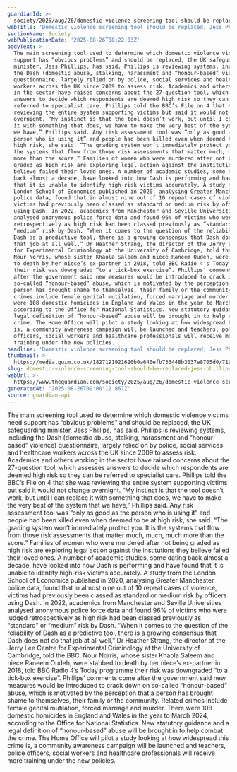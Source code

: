 ```yaml
---
guardianId: >-
  society/2025/aug/26/domestic-violence-screening-tool-should-be-replaced-jess-phillips-says
webTitle: 'Domestic violence screening tool should be replaced, Jess Phillips says'
sectionName: Society
webPublicationDate: '2025-08-26T08:22:03Z'
bodyText: >-
  The main screening tool used to determine which domestic violence victims need
  support has “obvious problems” and should be replaced, the UK safeguarding
  minister, Jess Phillips, has said. Phillips is reviewing systems, including
  the Dash (domestic abuse, stalking, harassment and “honour-based” violence)
  questionnaire, largely relied on by police, social services and healthcare
  workers across the UK since 2009 to assess risk. Academics and others working
  in the sector have raised concerns about the 27-question tool, which assesses
  answers to decide which respondents are deemed high risk so they can be
  referred to specialist care. Phillips told the BBC’s File on 4 that she was
  reviewing the entire system supporting victims but said it would not change
  overnight. “My instinct is that the tool doesn’t work, but until I can replace
  it with something that does, we have to make the very best of the system that
  we have,” Phillips said. Any risk assessment tool was “only as good as the
  person who is using it” and people had been killed even when deemed to be at
  high risk, she said. “The grading system won’t immediately protect you. It is
  the systems that flow from those risk assessments that matter much, much, much
  more than the score.” Families of women who were murdered after not being
  graded as high risk are exploring legal action against the institutions they
  believe failed their loved ones. A number of academic studies, some dating
  back almost a decade, have looked into how Dash is performing and have found
  that it is unable to identify high-risk victims accurately. A study from the
  London School of Economics published in 2020, analysing Greater Manchester
  police data, found that in almost nine out of 10 repeat cases of violence,
  victims had previously been classed as standard or medium risk by officers
  using Dash. In 2022, academics from Manchester and Seville Universities
  analysed anonymous police force data and found 96% of victims who were judged
  retrospectively as high risk had been classed previously as “standard” or
  “medium” risk by Dash. “When it comes to the question of the reliability of
  Dash as a predictive tool, there is a growing consensus that Dash does not do
  that job at all well,” Dr Heather Strang, the director of the Jerry Lee Centre
  for Experimental Criminology at the University of Cambridge, told the BBC.
  Nour Norris, whose sister Khaola Saleem and niece Raneem Oudeh, were stabbed
  to death by her niece’s ex-partner in 2018, told BBC Radio 4’s Today programme
  their risk was downgraded “to a tick-box exercise”. Phillips’ comments come
  after the government said new measures would be introduced to crack down on
  so-called “honour-based” abuse, which is motivated by the perception that a
  person has brought shame to themselves, their family or the community. Related
  crimes include female genital mutilation, forced marriage and murder. There
  were 108 domestic homicides in England and Wales in the year to March 2024,
  according to the Office for National Statistics. New statutory guidance and a
  legal definition of “honour-based” abuse will be brought in to help combat the
  crime. The Home Office will pilot a study looking at how widespread this crime
  is, a community awareness campaign will be launched and teachers, police
  officers, social workers and healthcare professionals will receive more
  training under the new policies.
headline: 'Domestic violence screening tool should be replaced, Jess Phillips says'
thumbnail: >-
  https://media.guim.co.uk/1827191921620b0a640efb736448b3037e8705d0/719_0_4341_3473/500.jpg
slug: domestic-violence-screening-tool-should-be-replaced-jess-phillips-says
webUrl: >-
  https://www.theguardian.com/society/2025/aug/26/domestic-violence-screening-tool-should-be-replaced-jess-phillips-says
generatedAt: '2025-08-26T09:00:12.867Z'
source: guardian-api
---
```

The main screening tool used to determine which domestic violence victims need support has “obvious problems” and should be replaced, the UK safeguarding minister, Jess Phillips, has said. Phillips is reviewing systems, including the Dash (domestic abuse, stalking, harassment and “honour-based” violence) questionnaire, largely relied on by police, social services and healthcare workers across the UK since 2009 to assess risk. Academics and others working in the sector have raised concerns about the 27-question tool, which assesses answers to decide which respondents are deemed high risk so they can be referred to specialist care. Phillips told the BBC’s File on 4 that she was reviewing the entire system supporting victims but said it would not change overnight. “My instinct is that the tool doesn’t work, but until I can replace it with something that does, we have to make the very best of the system that we have,” Phillips said. Any risk assessment tool was “only as good as the person who is using it” and people had been killed even when deemed to be at high risk, she said. “The grading system won’t immediately protect you. It is the systems that flow from those risk assessments that matter much, much, much more than the score.” Families of women who were murdered after not being graded as high risk are exploring legal action against the institutions they believe failed their loved ones. A number of academic studies, some dating back almost a decade, have looked into how Dash is performing and have found that it is unable to identify high-risk victims accurately. A study from the London School of Economics published in 2020, analysing Greater Manchester police data, found that in almost nine out of 10 repeat cases of violence, victims had previously been classed as standard or medium risk by officers using Dash. In 2022, academics from Manchester and Seville Universities analysed anonymous police force data and found 96% of victims who were judged retrospectively as high risk had been classed previously as “standard” or “medium” risk by Dash. “When it comes to the question of the reliability of Dash as a predictive tool, there is a growing consensus that Dash does not do that job at all well,” Dr Heather Strang, the director of the Jerry Lee Centre for Experimental Criminology at the University of Cambridge, told the BBC. Nour Norris, whose sister Khaola Saleem and niece Raneem Oudeh, were stabbed to death by her niece’s ex-partner in 2018, told BBC Radio 4’s Today programme their risk was downgraded “to a tick-box exercise”. Phillips’ comments come after the government said new measures would be introduced to crack down on so-called “honour-based” abuse, which is motivated by the perception that a person has brought shame to themselves, their family or the community. Related crimes include female genital mutilation, forced marriage and murder. There were 108 domestic homicides in England and Wales in the year to March 2024, according to the Office for National Statistics. New statutory guidance and a legal definition of “honour-based” abuse will be brought in to help combat the crime. The Home Office will pilot a study looking at how widespread this crime is, a community awareness campaign will be launched and teachers, police officers, social workers and healthcare professionals will receive more training under the new policies.
